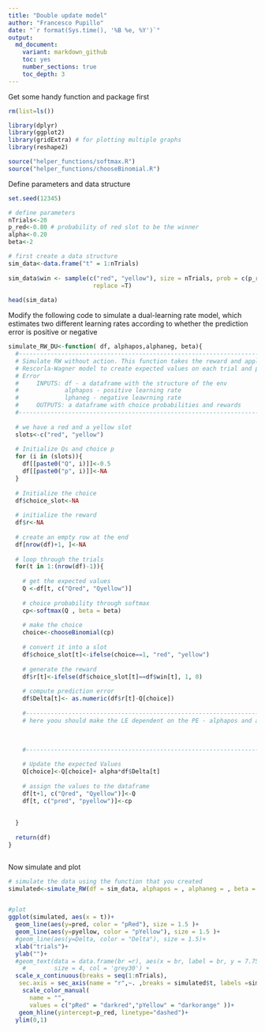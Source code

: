 ```yaml
---
title: "Double update model"
author: "Francesco Pupillo"
date: "`r format(Sys.time(), '%B %e, %Y')`"
output:
  md_document:
    variant: markdown_github
    toc: yes
    number_sections: true
    toc_depth: 3
---
```


Get some handy function and package first
```r
rm(list=ls())

library(dplyr)
library(ggplot2)
library(gridExtra) # for plotting multiple graphs
library(reshape2)

source("helper_functions/softmax.R")
source("helper_functions/chooseBinomial.R")

```

Define parameters and data structure
```r
set.seed(12345)

# define parameters
nTrials<-20
p_red<-0.80 # probability of red slot to be the winner
alpha<-0.20
beta<-2

# first create a data structure
sim_data<-data.frame("t" = 1:nTrials)
                    
sim_data$win <- sample(c("red", "yellow"), size = nTrials, prob = c(p_red, 1-p_red),
                        replace =T)
                      
head(sim_data)

```

Modify the following code to simulate a dual-learning rate model, which
estimates two different learning rates according to whether the prediction error
is positive or negative

```R
simulate_RW_DU<-function( df, alphapos,alphaneg, beta){
  #----------------------------------------------------------------------------#
  # Simulate RW without action. This function takes the reward and applies
  # Rescorla-Wagner model to create expected values on each trial and prediction
  # Error
  #     INPUTS: df - a dataframe with the structure of the env
  #             alphapos - positive learning rate
  #             lphaneg - negative leawrning rate
  #     OUTPUTS: a dataframe with choice probabilities and rewards
  #----------------------------------------------------------------------------#
  
  # we have a red and a yellow slot
  slots<-c("red", "yellow")
  
  # Initialize Qs and choice p
  for (i in (slots)){
    df[[paste0("Q", i)]]<-0.5
    df[[paste0("p", i)]]<-NA
  }
  
  # Initialize the choice
  df$choice_slot<-NA
  
  # initialize the reward
  df$r<-NA
  
  # create an empty row at the end
  df[nrow(df)+1, ]<-NA
  
  # loop through the trials
  for(t in 1:(nrow(df)-1)){
    
    # get the expected values
    Q <-df[t, c("Qred", "Qyellow")]
    
    # choice probability through softmax
    cp<-softmax(Q , beta = beta)
    
    # make the choice
    choice<-chooseBinomial(cp)
    
    # convert it into a slot
    df$choice_slot[t]<-ifelse(choice==1, "red", "yellow")
    
    # generate the reward
    df$r[t]<-ifelse(df$choice_slot[t]==df$win[t], 1, 0)
    
    # compute prediction error
    df$Delta[t]<- as.numeric(df$r[t]-Q[choice])
    
    #--------------------------------------------------------------------------#
    # here yoou should make the LE dependent on the PE - alphapos and alphaneg
    
    
    
    #--------------------------------------------------------------------------#

    # Update the expected Values
    Q[choice]<-Q[choice]+ alpha*df$Delta[t]
    
    # assign the values to the dataframe
    df[t+1, c("Qred", "Qyellow")]<-Q
    df[t, c("pred", "pyellow")]<-cp
    
    
  }
  
  return(df)
}



```

Now simulate and plot
```R
# simulate the data using the function that you created
simulated<-simulate_RW(df = sim_data, alphapos = , alphaneg = , beta =  )


#plot
ggplot(simulated, aes(x = t))+
  geom_line(aes(y=pred, color = "pRed"), size = 1.5 )+
  geom_line(aes(y=pyellow, color = "pYellow"), size = 1.5 )+
  #geom_line(aes(y=Delta, color = "Delta"), size = 1.5)+
  xlab("trials")+
  ylab("")+
  #geom_text(data = data.frame(br =r), aes(x = br, label = br, y = 7.75),
    #        size = 4, col = 'grey30') +
  scale_x_continuous(breaks = seq(1:nTrials),
   sec.axis = sec_axis(name = "r",~. ,breaks = simulated$t, labels =simulated$r))+
    scale_color_manual(
      name = "",
      values = c("pRed" = "darkred","pYellow" = "darkorange" ))+
   geom_hline(yintercept=p_red, linetype="dashed")+
  ylim(0,1)
  

```


